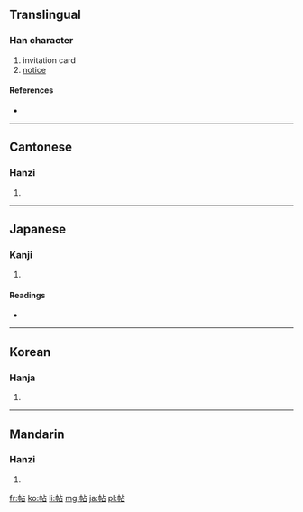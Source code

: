 ==Translingual==

===Han character===
{{Han char|rn=50|rad=巾|as=05|sn=8|four=4126<sub>0</sub>|canj=中月卜口 (LBYR)}}

# invitation card
# [[notice]]

====References====
* {{Han ref|kx=0330.010|dkj=08849|dj=0635.200|hdz=10733.060|uh=5E16|ud=24086|bh=A9AB|bd=43435}}

----

==Cantonese==

===Hanzi===
{{yue-hanzi|jyut=|y=tip3}}

# {{defn|lang=yue|sort=巾05}}

----

==Japanese==

===Kanji===
{{ja-kanji|grade=|rs=巾05}}

# {{defn|lang=ja|sort=巾05}}

====Readings====
* {{ja-readings|on=[[じょう]] (jō), [[ちょう]] (chō)|kun=[[かきもの]] (kakimono)}}

----

==Korean==

===Hanja===
{{ko-hanja|hangeul=[[첩]], [[체]]|rv=cheop, che|mr=ch'ŏp, ch'e}}

# {{defn|lang=ko|sort=巾05}}

----

==Mandarin==

===Hanzi===
{{cmn-hanzi|pin=[[tiē]] ([[tie1]]), [[tiě]] ([[tie3]]), [[tiè]] ([[tie4]])|wg=t'ieh<sup>1</sup>, t'ieh<sup>3</sup>, t'ieh<sup>4</sup>}}

# {{defn|lang=cmn|sort=巾05}}

[[fr:帖]]
[[ko:帖]]
[[li:帖]]
[[mg:帖]]
[[ja:帖]]
[[pl:帖]]
